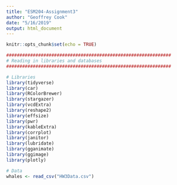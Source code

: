 ```yaml
---
title: "ESM204-Assignment3"
author: "Geoffrey Cook"
date: "5/16/2019"
output: html_document
---
```


```r
knitr::opts_chunk$set(echo = TRUE)
```

```r
##############################################################
# Reading in libraries and databases
##############################################################

# Libraries
library(tidyverse)
library(car)
library(RColorBrewer)
library(stargazer)
library(vcdExtra)
library(reshape2)
library(effsize)
library(pwr)
library(kableExtra)
library(corrplot) 
library(janitor)
library(lubridate) 
library(gganimate)
library(ggimage)
library(plotly)

# Data
whales <- read_csv("HW3Data.csv")

```

```r

```

